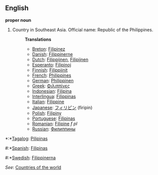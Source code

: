==English==

'''proper noun'''

# Country in Southeast Asia. Official name: Republic of the Philippines.
#:'''Translations'''
#:*[[Breton]]: [[Filipinez]]
#:*[[Danish]]: [[Filippinerne]]
#:*[[Dutch]]: [[Filippijnen]], [[Filipijnen]]
#:*[[Esperanto]]: [[Filipinoj]]
#:*[[Finnish]]: [[Filippiinit]]
#:*[[French]]: [[Philippines]]
#:*[[German]]: [[Philippinen]]
#:*[[Greek]]: [[Φιλιππίνες]]
#:*[[Indonesian]]: [[Filipina]]
#:*[[Interlingua]]: [[Filippinas]]
#:*[[Italian]]: [[Filippine]]
#:*[[Japanese]]: [[フィリピン]] (firipin)
#:*[[Polish]]: [[Filipiny]]
#:*[[Portuguese]]: [[Filipinas]]
#:*[[Romanian]]: [[Filipine]] ''f pl''
#:*[[Russian]]: [[Филиппины]]
*:*[[Tagalog]]: [[Pilipinas]]
#:*[[Spanish]]: [[Filipinas]]
#:*[[Swedish]]: [[Filippinerna]]

''See'': [[Countries of the world]]